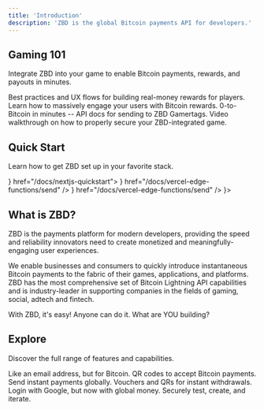 ```yaml
---
title: 'Introduction'
description: 'ZBD is the global Bitcoin payments API for developers.'
---
```


## Gaming 101

Integrate ZBD into your game to enable Bitcoin payments, rewards, and payouts in minutes.

<CardGroup cols={2}>
  <Card title="Rewarded Play" icon="gamepad" color="#3C873A" href="/courses/rewarded-play/introduction">
    Best practices and UX flows for building real-money rewards for players.
  </Card>
  <Card title="In-Game Bitcoin Rewards" color="#ff9900" icon={"bitcoin"} href="/courses/rewarded-play/integrating-player-rewards-in-a-game">
    Learn how to massively engage your users with Bitcoin rewards.
  </Card>
  <Card title="Send to Gamertag API" icon={"bolt"} href="/api-reference/zbd-gamertag/send">
    0-to-Bitcoin in minutes -- API docs for sending to ZBD Gamertags.
  </Card>
  <Card title="Game Security 101" color="#00c2ff" icon={"shield-halved"} href="/courses/game-security/introduction">
    Video walkthrough on how to properly secure your ZBD-integrated game.
  </Card>
</CardGroup>

## Quick Start

Learn how to get ZBD set up in your favorite stack.

<CardGroup cols={2}>
  <Card title="Node.js Quick Start" icon="node-js" color="#3C873A" href="/docs/nodejs-quickstart"></Card>
  <Card title="Next.js Playground Starter" icon={<svg className="h-6 w-6" height="1024pt" viewBox=".5 -.2 1023 1024.1" width="1024pt" xmlns="http://www.w3.org/2000/svg"><path d="m478.5.6c-2.2.2-9.2.9-15.5 1.4-145.3 13.1-281.4 91.5-367.6 212-48 67-78.7 143-90.3 223.5-4.1 28.1-4.6 36.4-4.6 74.5s.5 46.4 4.6 74.5c27.8 192.1 164.5 353.5 349.9 413.3 33.2 10.7 68.2 18 108 22.4 15.5 1.7 82.5 1.7 98 0 68.7-7.6 126.9-24.6 184.3-53.9 8.8-4.5 10.5-5.7 9.3-6.7-.8-.6-38.3-50.9-83.3-111.7l-81.8-110.5-102.5-151.7c-56.4-83.4-102.8-151.6-103.2-151.6-.4-.1-.8 67.3-1 149.6-.3 144.1-.4 149.9-2.2 153.3-2.6 4.9-4.6 6.9-8.8 9.1-3.2 1.6-6 1.9-21.1 1.9h-17.3l-4.6-2.9c-3-1.9-5.2-4.4-6.7-7.3l-2.1-4.5.2-200.5.3-200.6 3.1-3.9c1.6-2.1 5-4.8 7.4-6.1 4.1-2 5.7-2.2 23-2.2 20.4 0 23.8.8 29.1 6.6 1.5 1.6 57 85.2 123.4 185.9s157.2 238.2 201.8 305.7l81 122.7 4.1-2.7c36.3-23.6 74.7-57.2 105.1-92.2 64.7-74.3 106.4-164.9 120.4-261.5 4.1-28.1 4.6-36.4 4.6-74.5s-.5-46.4-4.6-74.5c-27.8-192.1-164.5-353.5-349.9-413.3-32.7-10.6-67.5-17.9-106.5-22.3-9.6-1-75.7-2.1-84-1.3zm209.4 309.4c4.8 2.4 8.7 7 10.1 11.8.8 2.6 1 58.2.8 183.5l-.3 179.8-31.7-48.6-31.8-48.6v-130.7c0-84.5.4-132 1-134.3 1.6-5.6 5.1-10 9.9-12.6 4.1-2.1 5.6-2.3 21.3-2.3 14.8 0 17.4.2 20.7 2z"></path><path d="m784.3 945.1c-3.5 2.2-4.6 3.7-1.5 2 2.2-1.3 5.8-4 5.2-4.1-.3 0-2 1-3.7 2.1zm-6.9 4.5c-1.8 1.4-1.8 1.5.4.4 1.2-.6 2.2-1.3 2.2-1.5 0-.8-.5-.6-2.6 1.1zm-5 3c-1.8 1.4-1.8 1.5.4.4 1.2-.6 2.2-1.3 2.2-1.5 0-.8-.5-.6-2.6 1.1zm-5 3c-1.8 1.4-1.8 1.5.4.4 1.2-.6 2.2-1.3 2.2-1.5 0-.8-.5-.6-2.6 1.1zm-7.6 4c-3.8 2-3.6 2.8.2.9 1.7-.9 3-1.8 3-2 0-.7-.1-.6-3.2 1.1z"></path></svg>} href="/docs/nextjs-quickstart"></Card>
  <Card title="Send/Receive Bitcoin on Vercel" icon={<svg width="30" height="25" viewBox="0 0 76 65" fill="none" xmlns="http://www.w3.org/2000/svg"><path d="M37.5274 0L75.0548 65H0L37.5274 0Z" fill="#000000"/></svg>} href="/docs/vercel-edge-functions/send" />
  <Card title="Send/Receive Bitcoin with Supabase" icon={<svg width="28" height="30" viewBox="0 0 109 113" fill="none" xmlns="http://www.w3.org/2000/svg"><path d="M63.7076 110.284C60.8481 113.885 55.0502 111.912 54.9813 107.314L53.9738 40.0627L99.1935 40.0627C107.384 40.0627 111.952 49.5228 106.859 55.9374L63.7076 110.284Z" fill="url(#paint0_linear)"/><path d="M63.7076 110.284C60.8481 113.885 55.0502 111.912 54.9813 107.314L53.9738 40.0627L99.1935 40.0627C107.384 40.0627 111.952 49.5228 106.859 55.9374L63.7076 110.284Z" fill="url(#paint1_linear)" fillOpacity="0.2"/><path d="M45.317 2.07103C48.1765 -1.53037 53.9745 0.442937 54.0434 5.041L54.4849 72.2922H9.83113C1.64038 72.2922 -2.92775 62.8321 2.1655 56.4175L45.317 2.07103Z" fill="#3ECF8E"/><defs><linearGradient id="paint0_linear" x1="53.9738" y1="54.974" x2="94.1635" y2="71.8295" gradientUnits="userSpaceOnUse"><stop stopColor="#249361"/><stop offset="1" stopColor="#3ECF8E"/></linearGradient><linearGradient id="paint1_linear" x1="36.1558" y1="30.578" x2="54.4844" y2="65.0806" gradientUnits="userSpaceOnUse"><stop/><stop offset="1" stopOpacity="0"/></linearGradient></defs></svg>} href="/docs/vercel-edge-functions/send" />
  <Card title="Rust Quick Start" icon="rust" color="#AA2704" href="/docs/rust-quickstart"></Card>
  <Card title="Add Bitcoin Rewards to your Game" icon="gamepad" color="#32d615" href="/courses/rewarded-play/integrating-player-rewards-in-a-game"></Card>
  <Card title="Add ZBD Login to a Next.js app" icon="unlock" color="#9563FF" href="/docs/zbd-login/integrations/next"></Card>
  <Card title="C# Quick Start" icon="csharp" href="/docs/csharp-quickstart" icon={<svg width="26px" height="26px" viewBox="0 0 256 288" version="1.1" xmlns="http://www.w3.org/2000/svg" xmlnsXlink="http://www.w3.org/1999/xlink" preserveAspectRatio="xMidYMid"><g><path d="M255.569,84.452376 C255.567,79.622376 254.534,75.354376 252.445,71.691376 C250.393,68.089376 247.32,65.070376 243.198,62.683376 C209.173,43.064376 175.115,23.505376 141.101,3.86637605 C131.931,-1.42762395 123.04,-1.23462395 113.938,4.13537605 C100.395,12.122376 32.59,50.969376 12.385,62.672376 C4.064,67.489376 0.015,74.861376 0.013,84.443376 C0,123.898376 0.013,163.352376 0,202.808376 C0,207.532376 0.991,211.717376 2.988,215.325376 C5.041,219.036376 8.157,222.138376 12.374,224.579376 C32.58,236.282376 100.394,275.126376 113.934,283.115376 C123.04,288.488376 131.931,288.680376 141.104,283.384376 C175.119,263.744376 209.179,244.186376 243.209,224.567376 C247.426,222.127376 250.542,219.023376 252.595,215.315376 C254.589,211.707376 255.582,207.522376 255.582,202.797376 C255.582,202.797376 255.582,123.908376 255.569,84.452376" fill="#A179DC" fillRule="nonzero"></path><path d="M128.182,143.241376 L2.988,215.325376 C5.041,219.036376 8.157,222.138376 12.374,224.579376 C32.58,236.282376 100.394,275.126376 113.934,283.115376 C123.04,288.488376 131.931,288.680376 141.104,283.384376 C175.119,263.744376 209.179,244.186376 243.209,224.567376 C247.426,222.127376 250.542,219.023376 252.595,215.315376 L128.182,143.241376" fill="#280068" fillRule="nonzero"></path><path d="M255.569,84.452376 C255.567,79.622376 254.534,75.354376 252.445,71.691376 L128.182,143.241376 L252.595,215.315376 C254.589,211.707376 255.58,207.522376 255.582,202.797376 C255.582,202.797376 255.582,123.908376 255.569,84.452376" fill="#390091" fillRule="nonzero"></path><path d="M201.892326,116.294008 L201.892326,129.767692 L215.36601,129.767692 L215.36601,116.294008 L222.102852,116.294008 L222.102852,129.767692 L235.576537,129.767692 L235.576537,136.504534 L222.102852,136.504534 L222.102852,149.978218 L235.576537,149.978218 L235.576537,156.71506 L222.102852,156.71506 L222.102852,170.188744 L215.36601,170.188744 L215.36601,156.71506 L201.892326,156.71506 L201.892326,170.188744 L195.155484,170.188744 L195.155484,156.71506 L181.6818,156.71506 L181.6818,149.978218 L195.155484,149.978218 L195.155484,136.504534 L181.6818,136.504534 L181.6818,129.767692 L195.155484,129.767692 L195.155484,116.294008 L201.892326,116.294008 Z M215.36601,136.504534 L201.892326,136.504534 L201.892326,149.978218 L215.36601,149.978218 L215.36601,136.504534 Z" fill="#FFFFFF"></path><path d="M128.456752,48.625876 C163.600523,48.625876 194.283885,67.7121741 210.718562,96.0819435 L210.558192,95.808876 L169.209615,119.617159 C161.062959,105.823554 146.128136,96.5150717 128.996383,96.3233722 L128.456752,96.3203544 C102.331178,96.3203544 81.1506705,117.499743 81.1506705,143.625316 C81.1506705,152.168931 83.4284453,160.17752 87.3896469,167.094792 C95.543745,181.330045 110.872554,190.931398 128.456752,190.931398 C146.149522,190.931398 161.565636,181.208041 169.67832,166.820563 L169.481192,167.165876 L210.767678,191.083913 C194.51328,219.21347 164.25027,238.240861 129.514977,238.620102 L128.456752,238.625876 C93.2021701,238.625876 62.4315028,219.422052 46.0382398,190.902296 C38.0352471,176.979327 33.4561922,160.837907 33.4561922,143.625316 C33.4561922,91.1592636 75.9884604,48.625876 128.456752,48.625876 Z" fill="#FFFFFF" fillRule="nonzero"></path></g></svg>}></Card>
  <Card title="Nostr Relay Setup" icon="bitcoin" color="#FF9900" href="/knowledge-base/guides/nostr-relay"></Card>
  <Card title="Lightning Address Payouts" icon="bolt-lightning" color="#FCC01E" href="/knowledge-base/payouts/lightning-address"></Card>
  <Card title="Download ZBD App" icon="app-store-ios" color="#00ADD8" href="/docs/zbd-app/download"></Card>
</CardGroup>

## What is ZBD?

ZBD is the payments platform for modern developers, providing the speed and reliability innovators need to create monetized and meaningfully-engaging user experiences.

We enable businesses and consumers to quickly introduce instantaneous Bitcoin payments to the fabric of their games, applications, and platforms. ZBD has the most comprehensive set of Bitcoin Lightning API capabilities and is industry-leader in supporting companies in the fields of gaming, social, adtech and fintech.

With ZBD, it's easy! Anyone can do it. What are YOU building?

## Explore

Discover the full range of features and capabilities.

<CardGroup cols={3}>
  <Card title="Lightning Address" icon="at" color="#000"  href="/knowledge-base/payouts/lightning-address">
    Like an email address, but for Bitcoin.
  </Card>
  <Card title="Charges" icon="arrows-down-to-line" color="#000" href="/knowledge-base/payins/charges">
    QR codes to accept Bitcoin payments.
  </Card>
  <Card title="Payments" icon="arrows-up-to-line" color="#000" href="/knowledge-base/payouts/lightning-charges">
    Send instant payments globally.
  </Card>
  <Card title="Withdrawal Requests" icon="qrcode" color="#000"  href="/knowledge-base/payouts/withdrawal-requests">
    Vouchers and QRs for instant withdrawals.
  </Card>
  <Card title="ZBD Login" icon="user-shield" color="#000"  href="/docs/zbd-login">
    Login with Google, but now with global money.
  </Card>
  <Card title="Sandbox APIs" icon="vial-circle-check" color="#000"  href="/docs/dashboard/projects/sandbox">
    Securely test, create, and iterate.
  </Card>
</CardGroup>

